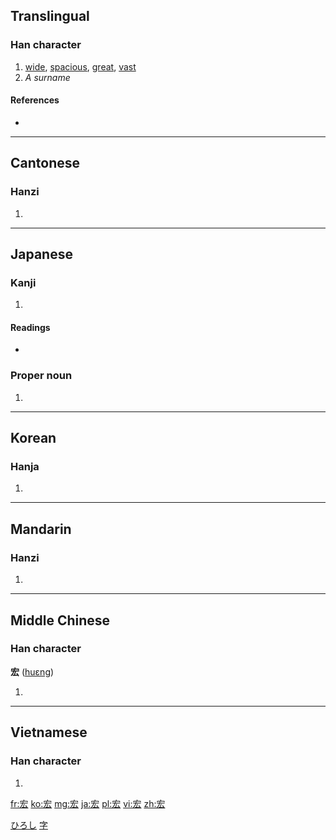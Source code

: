 ==Translingual==

===Han character===
{{Han char|rn=40|rad=宀|as=04|sn=7|four=3043<sub>2</sub>|canj=十大戈 (JKI)}}

# [[wide]], [[spacious]], [[great]], [[vast]]
# ''A surname''

====References====
* {{Han ref|kx=0282.200|dkj=07086|dj=0556.070|hdz=20916.030|uh=5B8F|ud=23439|bh=A7BB|bd=42939}}

----

==Cantonese==

===Hanzi===
{{yue-hanzi|jyut=|y=wang4}}

# {{defn|lang=yue|sort=宀04}}

----

==Japanese==

===Kanji===
{{ja-kanji|grade=|rs=宀04}}

# {{defn|lang=ja|sort=宀04}}

====Readings====
* {{ja-readings|on=[[こう]] (kō)|kun=[[ひろい]] (hiroi)}}

===Proper noun===
{{ja-pos|k|proper|hira=ひろし|rom=Hiroshi}}

# {{given name|male|lang=ja}}

[[Category:Japanese male given names|ひろし]]

----

==Korean==

===Hanja===
{{ko-hanja|hangeul=굉|rv=goeng|mr=koeng}}

# {{defn|lang=ko|sort=宀04}}

----

==Mandarin==

===Hanzi===
{{cmn-hanzi|pin=[[fú]] ([[fu2]]), [[hóng]] ([[hong2]]), [[Hóng]] ([[Hong2]])|wg=fu<sup>2</sup>, hung<sup>2</sup>, Hung<sup>2</sup>}}

# {{defn|lang=cmn|sort=宀04}}

----

==Middle Chinese==

===Han character===
'''宏''' ([[huɛng]])

# {{defn|lang=zhx-mid|sort=宀04}}

----

==Vietnamese==

===Han character===
{{vi-hantu|[[hoành]], [[hoãng]]|rs=宀04}}

# {{defn|lang=vi|sort=宀04}}

[[Category:Chinese surnames|字]]

[[fr:宏]]
[[ko:宏]]
[[mg:宏]]
[[ja:宏]]
[[pl:宏]]
[[vi:宏]]
[[zh:宏]]